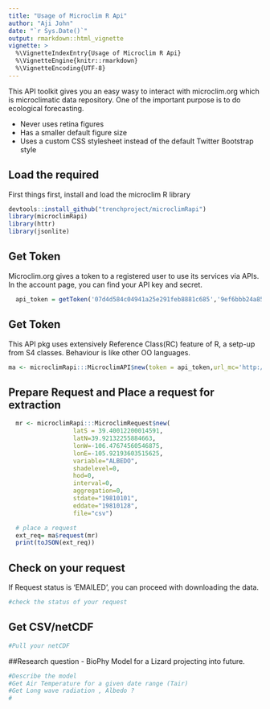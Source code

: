 ```yaml
---
title: "Usage of Microclim R Api"
author: "Aji John"
date: "`r Sys.Date()`"
output: rmarkdown::html_vignette
vignette: >
  %\VignetteIndexEntry{Usage of Microclim R Api}
  %\VignetteEngine{knitr::rmarkdown}
  %\VignetteEncoding{UTF-8}
---
```


This API toolkit gives you an easy wasy to interact with microclim.org which is
 microclimatic data repository. One of the important purpose is to do ecological forecasting.

- Never uses retina figures
- Has a smaller default figure size
- Uses a custom CSS stylesheet instead of the default Twitter Bootstrap style

## Load the required

First things first, install and load the microclim R library

```r
devtools::install_github("trenchproject/microclimRapi")
library(microclimRapi)
library(httr)
library(jsonlite)
```

## Get Token

Microclim.org gives a token to a registered user to use its services via APIs. In the account page, you can find your API key and secret.

```r
  api_token = getToken('07d4d584c04941a25e291feb8881c685','9ef6bbb24a855fbb765f3890e05592f4','localhost:3000/')
```

## Get Token

This API pkg uses extensively Reference Class(RC) feature of R, a setp-up from S4 classes. Behaviour is like other OO languages.

```r
ma <- microclimRapi:::MicroclimAPI$new(token = api_token,url_mc='http://localhost:3000/')
```

## Prepare Request and Place a request for extraction

```r
  mr <- microclimRapi:::MicroclimRequest$new(
                  latS = 39.40012200014591,
                  latN=39.92132255884663,
                  lonW=-106.47674560546875,
                  lonE=-105.92193603515625,
                  variable="ALBEDO",
                  shadelevel=0,
                  hod=0,
                  interval=0,
                  aggregation=0,
                  stdate="19810101",
                  eddate="19810128",
                  file="csv")

  # place a request
  ext_req= ma$request(mr)
  print(toJSON(ext_req))
```



## Check on your request

If Request status is 'EMAILED', you can proceed with downloading the data.

```r
#check the status of your request

```

## Get CSV/netCDF
```r
#Pull your netCDF

```

##Research question - BioPhy Model for a Lizard projecting into future.


```r
#Describe the model
#Get Air Temperature for a given date range (Tair)
#Get Long wave radiation , Albedo ?
#


```

